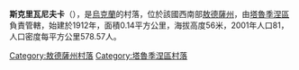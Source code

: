 {{coord|46|26|37|N|29|12|47|E|scale:30000|display=title}}

'''斯克里瓦尼夫卡'''（{{lang-uk|Скриванівка}}），是[[烏克蘭|烏克蘭]]的村落，位於該國西南部[[敖德薩州|敖德薩州]]，由[[塔魯季涅區|塔魯季涅區]]負責管轄，始建於1912年，面積0.14平方公里，海拔高度56米，2001年人口81，人口密度每平方公里578.57人。

{{DEFAULTSORT:Скриванівка}}
[[Category:敖德薩州村落|Category:敖德薩州村落]]
[[Category:塔魯季涅區村落|Category:塔魯季涅區村落]]


{{Odessa-geo-stub}}
